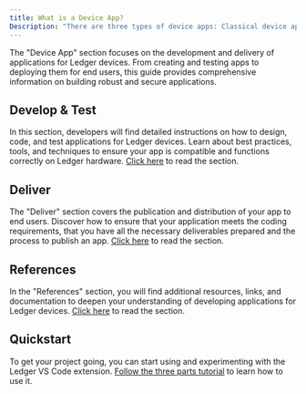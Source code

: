 ```yaml
---
title: What is a Device App?
Description: "There are three types of device apps: Classical device apps, DApp plugins, and utility applications." 
---
```



The "Device App" section focuses on the development and delivery of applications for Ledger devices. From creating and testing apps to deploying them for end users, this guide provides comprehensive information on building robust and secure applications.

## Develop & Test
In this section, developers will find detailed instructions on how to design, code, and test applications for Ledger devices. Learn about best practices, tools, and techniques to ensure your app is compatible and functions correctly on Ledger hardware. [Click here](./device-app/develop) to read the section.

## Deliver
The "Deliver" section covers the publication and distribution of your app to end users. Discover how to ensure that your application meets the coding requirements, that you have all the necessary deliverables prepared and the process to publish an app. [Click here](./device-app/deliver) to read the section.

## References
In the "References" section, you will find additional resources, links, and documentation to deepen your understanding of developing applications for Ledger devices. [Click here](./device-app/architecture) to read the section.

## Quickstart

To get your project going, you can start using and experimenting with the Ledger VS Code extension. [Follow the three parts tutorial](./device-app/develop/quickstart) to learn how to use it.
